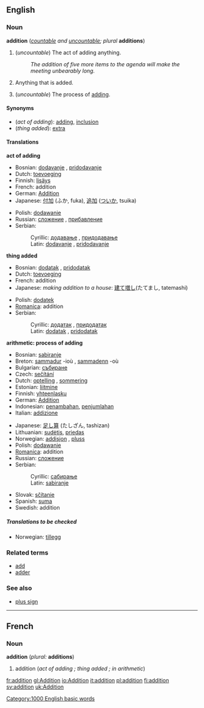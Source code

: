 {{wikipedia}}
==English==

===Noun===
'''addition''' (''[[countable]] and [[uncountable]]; plural'' '''additions''')

#<!--DefA-->(''uncountable'') The act of adding anything.
#:''The addition of five more items to the agenda will make the meeting unbearably long.''
#<!--DefB-->Anything that is added.
#<!--DefC-->{{arithmetic}} (''uncountable'') The process of [[add]]ing.

====Synonyms====
*<!--DefA-->(''act of adding''): [[add]]ing, [[inclusion]]
*<!--DefB-->(''thing added''): [[extra]]

====Translations====
<!--DefA-->'''act of adding'''
{{top}}
*Bosnian: [[dodavanje]] {{n}}, [[pridodavanje]] {{n}}
*Dutch: [[toevoeging]] {{f}}
*Finnish: [[lisäys]]
*French: addition {{f}}
*German: [[Addition]] {{f}}
*Japanese: [[付加]] (ふか, fuka), [[追加]] ([[ついか]], tsuika)
{{mid}}
*Polish: [[dodawanie]] {{n}}
*Russian: [[сложение]] {{f}}, [[прибавление]] {{f}}
*Serbian:
*:Cyrillic: [[додавање]] {{n}}, [[придодавање]] {{n}}
*:Latin: [[dodavanje]] {{n}}, [[pridodavanje]] {{n}}
{{bottom}}

<!--DefB-->'''thing added'''
{{top}}
*Bosnian: [[dodatak]] {{m}}, [[pridodatak]] {{m}}
*Dutch: [[toevoeging]] {{f}}
*French: addition {{f}}
*Japanese: ''making addition to a house'': [[建て増し]](たてまし, tatemashi)
{{mid}}
*Polish: [[dodatek]] {{m}}
*[[Romanica]]: addition {{f}}
*Serbian:
*:Cyrillic: [[додатак]] {{m}}, [[придодатак]] {{m}}
*:Latin: [[dodatak]] {{m}}, [[pridodatak]] {{m}}
{{bottom}}

<!--DefC-->'''arithmetic: process of adding'''
{{top}}
*Bosnian: [[sabiranje]] {{n}}
*Breton: [[sammadur]] {{m}} -ioù , [[sammadenn]] {{f}} -où 
*Bulgarian: [[събиране]] {{n}} 
*Czech: [[sečítání]]  {{n}}
*Dutch: [[optelling]] {{f}}, [[sommering]] {{f}}
*Estonian: [[liitmine]]
*Finnish: [[yhteenlasku]] 
*German: [[Addition]] {{f}}
*Indonesian: [[tambah|penambahan]], [[jumlah|penjumlahan]] 
*Italian: [[addizione]] {{f}}
{{mid}}
*Japanese: [[足し算]] (たしざん, tashizan)
*Lithuanian: [[sudėtis]], [[priedas]]
*Norwegian: [[addisjon]] {{m}}, [[pluss]] {{n}}
*Polish: [[dodawanie]] {{n}} 
*[[Romanica]]: addition {{f}}
*Russian: [[сложение]] {{f}}
*Serbian:
*:Cyrillic: [[сабирање]] {{n}}
*:Latin: [[sabiranje]] {{n}}
*Slovak: [[sčítanie]]  {{n}}
*Spanish: [[suma]] {{f}}
*Swedish: addition {{c}} 
{{bottom}}

=====Translations to be checked=====
<!--Remove this section once all of the translations below have been moved into the tables above.-->
{{checktrans}}

*Norwegian: [[tillegg]] {{n}}

===Related terms===
*[[add]]
*[[adder]]<!--in computing-->

===See also===
*[[plus sign]]

----
==French==
===Noun===
'''addition''' {{f}} (''plural:'' '''additions''')

# addition (''act of adding<!--DefA-->; thing added<!--DefB-->; in arithmetic<!--DefC-->'')

[[Category:1000 English basic words]]

[[fr:addition]]
[[gl:Addition]]
[[io:Addition]]
[[it:addition]]
[[pl:addition]]
[[fi:addition]]
[[sv:addition]]
[[uk:Addition]]